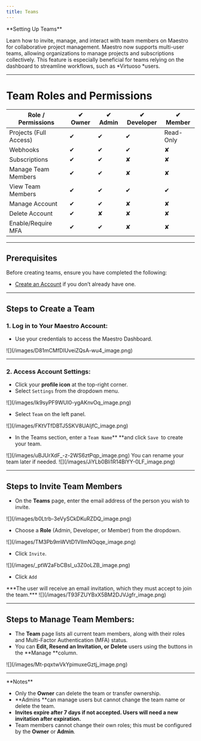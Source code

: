 ```yaml
---
title: Teams
---
```


<Note>
**Setting Up Teams**

Learn how to invite, manage, and interact with team members on Maestro for collaborative project management. Maestro now supports multi-user teams, allowing organizations to manage projects and subscriptions collectively. This feature is especially beneficial for teams relying on the dashboard to streamline workflows, such as *Virtuoso *users.
</Note>

***

# Team Roles and Permissions

| **Role / Permissions** | ✔ **Owner** | ✔ **Admin** | ✔ **Developer** | ✔ **Member** |
| ---------------------- | ----------- | ----------- | --------------- | ------------ |
| Projects (Full Access) | ✔           | ✔           | ✔               | Read-Only    |
| Webhooks               | ✔           | ✔           | ✔               | ✘            |
| Subscriptions          | ✔           | ✔           | ✘               | ✘            |
| Manage Team Members    | ✔           | ✔           | ✘               | ✘            |
| View Team Members      | ✔           | ✔           | ✔               | ✔            |
| Manage Account         | ✔           | ✔           | ✘               | ✘            |
| Delete Account         | ✔           | ✘           | ✘               | ✘            |
| Enable/Require MFA     | ✔           | ✔           | ✘               | ✘            |

***

## Prerequisites

Before creating teams, ensure you have completed the following:

- [Create an Account](/getting-started) if you don’t already have one.

***

## Steps to Create a Team

### 1. **Log in to Your Maestro Account:**

- Use your credentials to access the Maestro Dashboard.

<Frame>
![](/images/D81mCMfDIUveiZQsA-wu4_image.png)
</Frame>

***

### 2. **Access Account Settings:**

- Click your **profile icon** at the top-right corner.
- Select `Settings` from the dropdown menu.

<Frame>
![](/images/Ik9syPF9WUI0-ygAKnvOq_image.png)
</Frame>

- Select `Team` on the left panel.

<Frame>
![](/images/FKtVTfDBTJ5SKV8UAIjfC_image.png)
</Frame>

- In the Teams section, enter a `Team Name`** **and click `Save `to create your team.

<Frame>
![](/images/uBJUrXdF_-z-2WS6ztPqp_image.png)
</Frame>

<Note>
You can rename your team later if needed.

<Frame>
![](/images/JiYLb0Bli1R14BlYY-0LF_image.png)
</Frame>
</Note>



***

## Steps to **Invite Team Members**

- On the **Teams** page, enter the email address of the person you wish to invite.



<Frame>
![](/images/b0Ltrb-3eVySCkDKuRZDQ_image.png)
</Frame>

- Choose a **Role** (Admin, Developer, or Member) from the dropdown.

<Frame>
![](/images/TM3Pb9mWVtD1VIlmNOqqe_image.png)
</Frame>

- Click `Invite`.

<Frame>
![](/images/_ptW2aFbCBsI_u3Z0oLZB_image.png)
</Frame>

- Click `Add`

<Note>
***The user will receive an email invitation, which they must accept to join the team.***
</Note>

<Frame>
![](/images/T93FZUYBxX5BM2DJVJgfr_image.png)
</Frame>

***

## **Steps to Manage Team Members:**

- The **Team** page lists all current team members, along with their roles and Multi-Factor Authentication (MFA) status.
- You can **Edit, Resend an Invitation, or** **Delete** users using the buttons in the **Manage **column.

<Frame>
![](/images/Mt-pqxtwVkYpimuxeGztj_image.png)
</Frame>

***

<Note>
**Notes**

- Only the **Owner** can delete the team or transfer ownership.
- **Admins **can manage users but cannot change the team name or delete the team.
- **Invites expire after 7 days if not accepted. Users will need a new invitation after expiration.**
- Team members cannot change their own roles; this must be configured by the **Owner** or **Admin**.
</Note>


